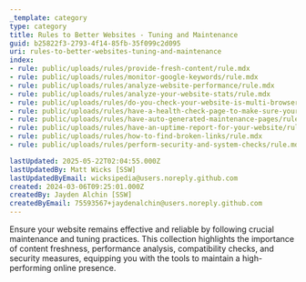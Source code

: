 ```yaml
---
_template: category
type: category
title: Rules to Better Websites - Tuning and Maintenance
guid: b25822f3-2793-4f14-85fb-35f099c2d095
uri: rules-to-better-websites-tuning-and-maintenance
index:
- rule: public/uploads/rules/provide-fresh-content/rule.mdx
- rule: public/uploads/rules/monitor-google-keywords/rule.mdx
- rule: public/uploads/rules/analyze-website-performance/rule.mdx
- rule: public/uploads/rules/analyze-your-website-stats/rule.mdx
- rule: public/uploads/rules/do-you-check-your-website-is-multi-browser-compatible/rule.mdx
- rule: public/uploads/rules/have-a-health-check-page-to-make-sure-your-website-is-healthy/rule.mdx
- rule: public/uploads/rules/have-auto-generated-maintenance-pages/rule.mdx
- rule: public/uploads/rules/have-an-uptime-report-for-your-website/rule.mdx
- rule: public/uploads/rules/how-to-find-broken-links/rule.mdx
- rule: public/uploads/rules/perform-security-and-system-checks/rule.mdx

lastUpdated: 2025-05-22T02:04:55.000Z
lastUpdatedBy: Matt Wicks [SSW]
lastUpdatedByEmail: wicksipedia@users.noreply.github.com
created: 2024-03-06T09:25:01.000Z
createdBy: Jayden Alchin [SSW]
createdByEmail: 75593567+jaydenalchin@users.noreply.github.com
---
```


Ensure your website remains effective and reliable by following crucial maintenance and tuning practices. This collection highlights the importance of content freshness, performance analysis, compatibility checks, and security measures, equipping you with the tools to maintain a high-performing online presence.
